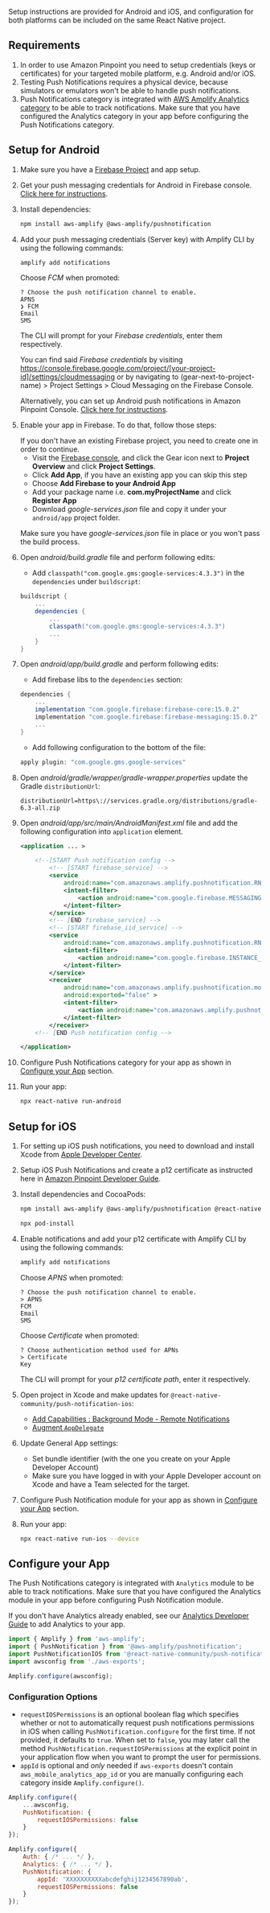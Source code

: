 Setup instructions are provided for Android and iOS, and configuration for both platforms can be included on the same React Native project. 

## Requirements
1. In order to use Amazon Pinpoint you need to setup credentials (keys or certificates) for your targeted mobile platform, e.g. Android and/or iOS.
2. Testing Push Notifications requires a physical device, because simulators or emulators won't be able to handle push notifications.
3. Push Notifications category is integrated with [AWS Amplify Analytics category](/lib/analytics/getting-started) to be able to track notifications. Make sure that you have configured the Analytics category in your app before configuring the Push Notifications category.

## Setup for Android

1. Make sure you have a [Firebase Project](https://console.firebase.google.com) and app setup. 

2. Get your push messaging credentials for Android in Firebase console. [Click here for instructions](/sdk/push-notifications/setup-push-service).

3. Install dependencies:

    ```bash
    npm install aws-amplify @aws-amplify/pushnotification
    ```

4. Add your push messaging credentials (Server key) with Amplify CLI by using the following commands:

    ```bash
    amplify add notifications
    ```

    Choose *FCM* when promoted: 

    ```console
    ? Choose the push notification channel to enable.
    APNS
    ❯ FCM
    Email
    SMS
    ```

    The CLI will prompt for your *Firebase credentials*, enter them respectively.
    
    
    You can find said *Firebase credentials* by visiting https://console.firebase.google.com/project/[your-project-id]/settings/cloudmessaging or by navigating to (gear-next-to-project-name) > Project Settings > Cloud Messaging on the Firebase Console.

    Alternatively, you can set up Android push notifications in Amazon Pinpoint Console. [Click here for instructions](https://docs.aws.amazon.com/pinpoint/latest/developerguide/mobile-push-android.html).

5. Enable your app in Firebase. To do that, follow those steps:

    <Callout>
        If you don't have an existing Firebase project, you need to create one in order to continue.
    </Callout>

    * Visit the [Firebase console](https://console.firebase.google.com), and click the Gear icon next to **Project Overview** and click **Project Settings**. 
    * Click **Add App**, if you have an existing app you can skip this step
    * Choose **Add Firebase to your Android App**
    * Add your package name i.e. **com.myProjectName** and click **Register App**
    * Download  *google-services.json* file and copy it under your `android/app` project folder.
    
    <Callout warning>

    Make sure you have *google-services.json* file in place or you won't pass the build process.
    
    </Callout>

6. Open *android/build.gradle* file and perform following edits:

    - Add `classpath("com.google.gms:google-services:4.3.3")` in the `dependencies` under `buildscript`:
        
    ```gradle
    buildscript {
        ...
        dependencies {
            ...
            classpath("com.google.gms:google-services:4.3.3")
            ...
        }
    }
    ```

7. Open *android/app/build.gradle* and perform following edits:

    - Add firebase libs to the `dependencies` section:

    ```gradle
    dependencies {
        ...
        implementation "com.google.firebase:firebase-core:15.0.2"
        implementation "com.google.firebase:firebase-messaging:15.0.2"
        ...
    }
    ```
    - Add following configuration to the bottom of the file:

    ```gradle
    apply plugin: "com.google.gms.google-services"
    ``` 

8. Open *android/gradle/wrapper/gradle-wrapper.properties* update the Gradle `distributionUrl`:

    ```properties
    distributionUrl=https\://services.gradle.org/distributions/gradle-6.3-all.zip
    ```

9. Open *android/app/src/main/AndroidManifest.xml* file and add the following configuration into `application` element.

    ```xml
    <application ... >

        <!--[START Push notification config -->
            <!-- [START firebase_service] -->
            <service
                android:name="com.amazonaws.amplify.pushnotification.RNPushNotificationMessagingService">
                <intent-filter>
                    <action android:name="com.google.firebase.MESSAGING_EVENT"/>
                </intent-filter>
            </service>
            <!-- [END firebase_service] -->
            <!-- [START firebase_iid_service] -->
            <service
                android:name="com.amazonaws.amplify.pushnotification.RNPushNotificationDeviceIDService">
                <intent-filter>
                    <action android:name="com.google.firebase.INSTANCE_ID_EVENT"/>
                </intent-filter>
            </service>
            <receiver
                android:name="com.amazonaws.amplify.pushnotification.modules.RNPushNotificationBroadcastReceiver"
                android:exported="false" >
                <intent-filter>
                    <action android:name="com.amazonaws.amplify.pushnotification.NOTIFICATION_OPENED"/>
                </intent-filter>
            </receiver>
        <!-- [END Push notification config -->

    </application>
    ```

10. Configure Push Notifications category for your app as shown in [Configure your App](#configure-your-app) section.

11. Run your app:

    ```bash
    npx react-native run-android
    ```

## Setup for iOS

1. For setting up iOS push notifications, you need to download and install Xcode from [Apple Developer Center](https://developer.apple.com/xcode/).

2. Setup iOS Push Notifications and create a p12 certificate as instructed here in [Amazon Pinpoint Developer Guide](https://docs.aws.amazon.com/pinpoint/latest/developerguide/apns-setup.html).

3. Install dependencies and CocoaPods:

    ```bash
    npm install aws-amplify @aws-amplify/pushnotification @react-native-community/push-notification-ios
    ```
    ```bash
    npx pod-install
    ```

4. Enable notifications and add your p12 certificate with Amplify CLI by using the following commands:

    ```bash
    amplify add notifications
    ```

    Choose *APNS* when promoted:

    ```console
    ? Choose the push notification channel to enable.
    > APNS
    FCM
    Email
    SMS
    ```

    Choose *Certificate* when promoted:

    ```console
    ? Choose authentication method used for APNs
    > Certificate
    Key
    ```

    The CLI will prompt for your *p12 certificate path*, enter it respectively.

5. Open project in Xcode and make updates for `@react-native-community/push-notification-ios`:
    - [Add Capabilities : Background Mode - Remote Notifications](https://github.com/react-native-community/push-notification-ios#add-capabilities--background-mode---remote-notifications)
    - [Augment `AppDelegate`](https://github.com/react-native-community/push-notification-ios#augment-appdelegate)

6. Update General App settings:

    - Set bundle identifier (with the one you create on your Apple Developer Account)
    - Make sure you have logged in with your Apple Developer account on Xcode and have a Team selected for the target.

7.  Configure Push Notification module for your app as shown in [Configure your App](#configure-your-app) section.

8. Run your app:

    ```bash
    npx react-native run-ios --device
    ```

## Configure your App

The Push Notifications category is integrated with `Analytics` module to be able to track notifications. Make sure that you have configured the Analytics module in your app before configuring Push Notification module.  

<Callout>

If you don't have Analytics already enabled, see our [Analytics Developer Guide](/lib/analytics/getting-started) to add Analytics to your app.

</Callout>

```javascript
import { Amplify } from 'aws-amplify';
import { PushNotification } from '@aws-amplify/pushnotification';
import PushNotificationIOS from '@react-native-community/push-notification-ios';
import awsconfig from './aws-exports';

Amplify.configure(awsconfig);
```

### Configuration Options

- `requestIOSPermissions` is an optional boolean flag which specifies whether or not to automatically request push notifications permissions in iOS when calling `PushNotification.configure` for the first time. If not provided, it defaults to `true`. When set to `false`, you may later call the method `PushNotification.requestIOSPermissions` at the explicit point in your application flow when you want to prompt the user for permissions.
- `appId` is optional and *only* needed if `aws-exports` doesn't contain `aws_mobile_analytics_app_id` or you are manually configuring each category inside `Amplify.configure()`.

```javascript
Amplify.configure({
    ...awsconfig,
    PushNotification: {
        requestIOSPermissions: false
    }
});
```
```javascript
Amplify.configure({
    Auth: { /* ... */ },
    Analytics: { /* ... */ },
    PushNotification: {
        appId: 'XXXXXXXXXXabcdefghij1234567890ab',
        requestIOSPermissions: false
    }
});
```

